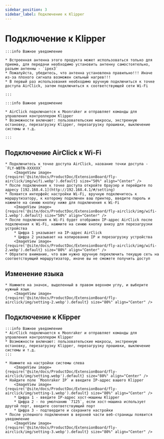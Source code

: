 ```yaml
---
sidebar_position: 3
sidebar_label: Подключение к Klipper
---
```







# Подключение к Klipper

    :::info Важное уведомление

    * Встроенная антенна этого продукта может использоваться только для приема, для передачи необходимо установить антенну самостоятельно, разъем антенны - `ipex3`
    * Пожалуйста, убедитесь, что антенна установлена правильно!!! Иначе из-за плохого сигнала возможен сильный нагрев!!!
    * В первый раз использования необходимо вручную подключиться к точке доступа AirClick, затем подключиться к соответствующей сети Wi-Fi

    :::

    :::info Важное уведомление

    * AirClick подключается к Moonraker и отправляет команды для управления контроллером Klipper
    * Возможности включают: пользовательские макросы, экстренную остановку, перезагрузку Klipper, перезагрузку прошивки, выключение системы и т.д.

    :::

## Подключение AirClick к Wi-Fi

    * Подключитесь к точке доступа AirClick, название точки доступа - `FLY-WBTN-XXXXXX`
        <ImageView image={require('@site/docs/ProductDoc/ExtensionBoard/fly-airclick/img/wifi.webp').default} size="50%" align="Center" />
    * После подключения к точке доступа откройте браузер и перейдите по адресу [192.168.4.1](http://192.168.4.1/#/setting)
    * Появится интерфейс настройки Wi-Fi, вручную подключитесь к маршрутизатору, к которому подключен ваш принтер, введите пароль и нажмите на синюю кнопку ниже для подключения к Wi-Fi
        <ImageView image={require('@site/docs/ProductDoc/ExtensionBoard/fly-airclick/img/wifi-1.webp').default} size="50%" align="Center" />
    * После подключения к Wi-Fi будет отображен IP-адрес AirClick после подключения к Wi-Fi, нажмите на синюю кнопку внизу для перезагрузки устройства
        * Цифра 1 указывает на IP-адрес AirClick
        * Цифра 2 указывает на копирование IP и перезагрузку устройства
        <ImageView image={require('@site/docs/ProductDoc/ExtensionBoard/fly-airclick/img/wifi-2.webp').default} size="80%" align="Center" />
    * Обратите внимание, что вам нужно вручную переключить текущую сеть на соответствующий маршрутизатор, иначе вы не сможете получить доступ

## Изменение языка
    * Нажмите на значок, выделенный в правом верхнем углу, и выберите нужный язык
        <ImageView image={require('@site/docs/ProductDoc/ExtensionBoard/fly-airclick/img/setting-2.webp').default} size="80%" align="Center" />

## Подключение к Klipper

    :::info Важное уведомление
    * AirClick подключается к Moonraker и отправляет команды для управления контроллером Klipper
    * Возможности включают: пользовательские макросы, экстренную остановку, перезагрузку Klipper, перезагрузку прошивки, выключение системы и т.д.
    :::

    * Нажмите на настройки системы слева
        <ImageView image={require('@site/docs/ProductDoc/ExtensionBoard/fly-airclick/img/setting.webp').default} size="80%" align="Center" />
    * Найдите поле `Moonraker IP` и введите IP-адрес вашего Klipper
        <ImageView image={require('@site/docs/ProductDoc/ExtensionBoard/fly-airclick/img/setting-1.webp').default} size="80%" align="Center" />
        * Цифра 1 - введите IP-адрес хост-машины Klipper
        * Цифра 2 - по умолчанию `7125`, если хост-машина использует другой порт, введите соответствующий порт
        * Цифра 3 - подтвердите и сохраните настройки
    * После успешного подключения в верхней части веб-страницы появится уведомление
        <ImageView image={require('@site/docs/ProductDoc/ExtensionBoard/fly-airclick/img/setting-3.webp').default} size="80%" align="Center" />
